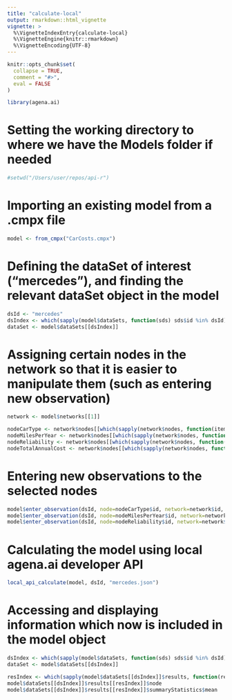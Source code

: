 ---
title: "calculate-local"
output: rmarkdown::html_vignette
vignette: >
  %\VignetteIndexEntry{calculate-local}
  %\VignetteEngine{knitr::rmarkdown}
  %\VignetteEncoding{UTF-8}
---

```{r, include = FALSE}
knitr::opts_chunk$set(
  collapse = TRUE,
  comment = "#>",
  eval = FALSE
)
```

```{r setup}
library(agena.ai)
```


# Setting the working directory to where we have the Models folder if needed

```{r}
#setwd("/Users/user/repos/api-r")
```

# Importing an existing model from a .cmpx file

```{r}
model <- from_cmpx("CarCosts.cmpx")
```

# Defining the dataSet of interest ("mercedes"), and finding the relevant dataSet object in the model

```{r}
dsId <- "mercedes"
dsIndex <- which(sapply(model$dataSets, function(sds) sds$id %in% dsId))
dataSet <- model$dataSets[[dsIndex]]
```

# Assigning certain nodes in the network so that it is easier to manipulate them (such as entering new observation)

```{r}
network <- model$networks[[1]]

nodeCarType <- network$nodes[[which(sapply(network$nodes, function(item) item$id %in% "car_type"))]]
nodeMilesPerYear <- network$nodes[[which(sapply(network$nodes, function(item) item$id %in% "Miles_per_year"))]]
nodeReliability <- network$nodes[[which(sapply(network$nodes, function(item) item$id %in% "Reliability"))]]
nodeTotalAnnualCost <- network$nodes[[which(sapply(network$nodes, function(item) item$id %in% "total_cost"))]]
```

# Entering new observations to the selected nodes

```{r}
model$enter_observation(dsId, node=nodeCarType$id, network=network$id, value="Small")
model$enter_observation(dsId, node=nodeMilesPerYear$id, network=network$id, value=1000)
model$enter_observation(dsId, node=nodeReliability$id, network=network$id, value="Low")
```

# Calculating the model using local agena.ai developer API

```{r}
local_api_calculate(model, dsId, "mercedes.json")
```

# Accessing and displaying information which now is included in the model object

```{r}
dsIndex <- which(sapply(model$dataSets, function(sds) sds$id %in% dsId))
dataSet <- model$dataSets[[dsIndex]]

resIndex <- which(sapply(model$dataSets[[dsIndex]]$results, function(res) res$node %in% "total_cost"))
model$dataSets[[dsIndex]]$results[[resIndex]]$node
model$dataSets[[dsIndex]]$results[[resIndex]]$summaryStatistics$mean
```
